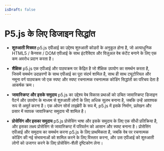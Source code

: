 ```yaml
---
isDraft: false
---
```

# P5.js के लिए डिजाइन सिद्धांत

* **शुरुआती मित्रवत** p5.js एपीआई का उद्देश्य शुरुआती कोडरों के अनुकूल होना है, जो अत्याधुनिक HTML5 / कैनवस / DOM एपीआई के साथ इंटरैक्टिव और विज़ुअल वेब कंटेंट बनाने के लिए एक कम अवरोध प्रदान करता है।

* **शैक्षिक** p5.js एक एपीआई और पाठ्यक्रम पर केंद्रित है जो शैक्षिक उपयोग का समर्थन करता है, जिसमें समर्थन उदाहरणों के साथ एपीआई का पूरा संदर्भ शामिल है, साथ ही साथ ट्यूटोरियल और नमूना वर्ग पाठ्यक्रम जो एक स्पष्ट और स्पष्ट रचनात्मक रचनात्मक कोडिंग सिद्धांतों का परिचय देता है आकर्षक क्रम।

* **जावास्क्रिप्ट और इसके समुदाय** p5.js का उद्देश्य वेब विकास प्रथाओं को उचित जावास्क्रिप्ट डिजाइन पैटर्न और उपयोग के माध्यम से शुरुआती लोगों के लिए अधिक सुलभ बनाना है, जबकि उन्हें आवश्यक रूप से अमूर्त करना है। एक ओपन सोर्स लाइब्रेरी के रूप में, p5.js में इसके निर्माण, प्रलेखन और प्रसार में व्यापक जावास्क्रिप्ट समुदाय भी शामिल है।

* **प्रोसेसिंग और इसका समुदाय** p5.js प्रोसेसिंग भाषा और इसके समुदाय के लिए एक सीधी प्रतिक्रिया है, और इसका लक्ष्य प्रोसेसिंग से जावास्क्रिप्ट में परिवर्तन को आसान और स्पष्ट बनाना है। प्रोसेसिंग एपीआई और समुदाय का समर्थन करना p5.js के लिए प्राथमिकता है, जबकि वेब पर रचनात्मक कोडिंग की नई संभावनाओं को शामिल करने के लिए विस्तार करना, और उस एपीआई को शुरुआती लोगों को उजागर करने के लिए प्रोसेसिंग-शैली दृष्टिकोण लेना।
